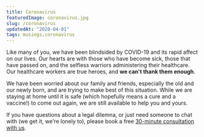 ```yaml
---
title: Coronavirus
featuredImage: coronavirus.jpg
slug: /coronavirus
updatedAt: "2020-04-01"
tags: musings,coronavirus
---
```


Like many of you, we have been blindsided by COVID-19 and its rapid affect on
our lives. Our hearts are with those who have become sick, those that have
passed on, and the selfless warriors administering their healthcare. Our
healthcare workers are true heroes, and **we can't thank them enough**.

We have been worried about our family and friends, especially the old and our
newly born, and are trying to make best of this situation. While we are
staying at home until it is safe (which hopefully means a cure and a
vaccine!) to come out again, we are still available to help you and yours.

If you have questions about a legal dilemna, or just need someone to chat
with (we get it, we're lonely to), please book a free [30-minute consultation
with us](https://neonlaw.cliogrow.com/book/xRg6TK0beg2sHsoIf81FkQ).
